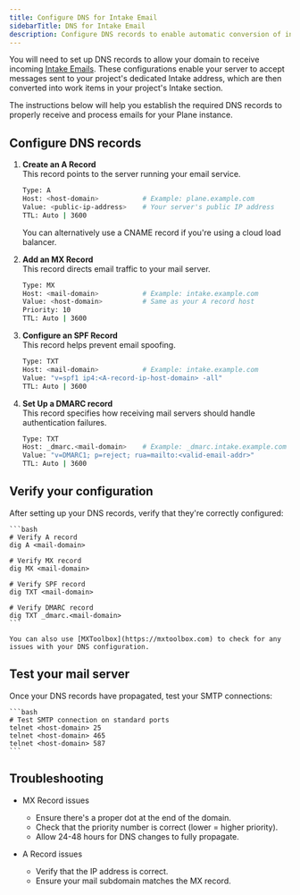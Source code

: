```yaml
---
title: Configure DNS for Intake Email
sidebarTitle: DNS for Intake Email
description: Configure DNS records to enable automatic conversion of incoming emails into work items in your project's Intake section.
---
```


You will need to set up DNS records to allow your domain to receive incoming [Intake Emails](https://docs.plane.so/intake/intake-email). These configurations enable your server to accept messages sent to your project's dedicated Intake address, which are then  converted into work items in your project's Intake section.

The instructions below will help you establish the required DNS records to properly receive and process emails for your Plane instance.

## Configure DNS records

1. **Create an A Record**  
This record points to the server running your email service.

    ```bash
    Type: A
    Host: <host-domain>           # Example: plane.example.com
    Value: <public-ip-address>    # Your server's public IP address
    TTL: Auto | 3600
    ``` 

    <Note> 
    You can alternatively use a CNAME record if you're using a cloud load balancer.
    </Note>

2. **Add an MX Record**  
This record directs email traffic to your mail server.
    ```bash
    Type: MX
    Host: <mail-domain>           # Example: intake.example.com
    Value: <host-domain>          # Same as your A record host
    Priority: 10
    TTL: Auto | 3600
    ```

3. **Configure an SPF Record**  
This record helps prevent email spoofing.

    ```bash
    Type: TXT
    Host: <mail-domain>           # Example: intake.example.com
    Value: "v=spf1 ip4:<A-record-ip-host-domain> -all"
    TTL: Auto | 3600
    ``` 
4. **Set Up a DMARC record**  
This record specifies how receiving mail servers should handle authentication failures.

    ```bash
    Type: TXT
    Host: _dmarc.<mail-domain>    # Example: _dmarc.intake.example.com
    Value: "v=DMARC1; p=reject; rua=mailto:<valid-email-addr>"
    TTL: Auto | 3600
    ```
## Verify your configuration
After setting up your DNS records, verify that they're correctly configured:

    ```bash
    # Verify A record
    dig A <mail-domain>

    # Verify MX record
    dig MX <mail-domain>

    # Verify SPF record
    dig TXT <mail-domain>

    # Verify DMARC record
    dig TXT _dmarc.<mail-domain>
    ```

    You can also use [MXToolbox](https://mxtoolbox.com) to check for any issues with your DNS configuration.

## Test your mail server
Once your DNS records have propagated, test your SMTP connections:

    ```bash
    # Test SMTP connection on standard ports
    telnet <host-domain> 25
    telnet <host-domain> 465
    telnet <host-domain> 587
    ```

## Troubleshooting

- MX Record issues

    - Ensure there's a proper dot at the end of the domain.
    - Check that the priority number is correct (lower = higher priority).
    - Allow 24-48 hours for DNS changes to fully propagate.

- A Record issues

    - Verify that the IP address is correct.
    - Ensure your mail subdomain matches the MX record.
